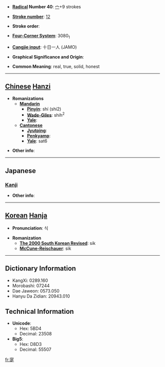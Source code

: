 * '''[[Wiktionary:Chinese radical index| Radical]] Number 40''': [[Wiktionary:Chinese radical index 宀|宀]]+9 strokes

* '''[[Wiktionary:Chinese total strokes index|Stroke number]]''': [[Wiktionary:Chinese total strokes index 12|12]]

* '''Stroke order''': 

* '''[[Wiktionary:Chinese four corner index|Four-Corner System]]''': 3080<sub>1</sub>

* '''[[Wiktionary:Chinese Cangjie index|Cangjie input]]''': 十日一人 (JAMO)

* '''Graphical Significance and Origin''': 

* '''Common Meaning''': real, true, solid, honest

----

== [[Chinese]] [[Hanzi]] ==

* '''Romanizations'''
** '''[[Mandarin]]'''
*** '''[[Pinyin]]''': shí (shi2)
*** '''[[Wade-Giles]]''': shih<sup>2</sup>
*** '''[[Yale]]''': 
** '''[[Cantonese]]'''
*** '''[[Jyutping]]''':
*** '''[[Penkyamp]]''': 
*** '''[[Yale]]''': sat6

* '''Other info''': 

----

==Japanese==
===[[Kanji]]===
{{kanji|on readings=[[しょく]] (shoku)|kun readings=[[まことに]] (makotoni)}}

* '''Other info''':  

----

== [[Korean]] [[Hanja]] ==

* '''Pronunciation''': 식

* '''Romanization'''
** '''[[The 2000 South Korean Revised Romanization|The 2000 South Korean Revised]]''': sik
** '''[[McCune-Reischauer]]''': sik

----

== Dictionary Information ==

* KangXi: 0289.160
* Morobashi: 07244
* Dae Jaweon: 0573.050
* Hanyu Da Zidian: 20943.010

== Technical Information ==

* '''Unicode''':
** Hex: 5BD4
** Decimal: 23508
* '''Big5''':
** Hex: D8D3
** Decimal: 55507

[[fr:寔]]